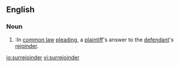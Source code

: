 ==English==

===Noun===
{{en-noun}}

# {{context|legal}}:In [[common law]] [[pleading]], a [[plaintiff]]'s answer to the [[defendant]]'s [[rejoinder]].

[[io:surrejoinder]]
[[vi:surrejoinder]]